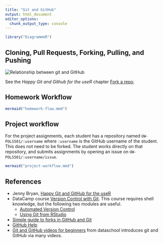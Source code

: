 ```yaml
---
title: "Git and GitHub"
output: html_document
editor_options: 
  chunk_output_type: console
---
```


```r
library("DiagrammeR")
```

## Cloning, Pull Requests, Forking, Pulling, and Pushing

<img alt="Relationship between git and GitHub" src="/2018/img/github-diagram.svg">

See the *Happy Git and Github for the useR* chapter [Fork a repo](http://happygitwithr.com/fork.html).

## Homework Workflow

```r
mermaid("homework-flow.mmd")
```

## Project workflow

For the project assignments, each student has a repository named
`UW-POLS501/:username` where `:username` is the GitHub username of the student.
This does not need to be forked. 
The student works directly on that repository, and submits assignments by opening an issue on `UW-POLS501/:username/issue`.

```r
mermaid("project-workflow.mmd")
```



## References

- Jenny Bryan, [Happy Git and GitHub for the useR](http://happygitwithr.com/)
-   DataCamp course [Version Control with Git](http://swcarpentry.github.io/git-novice/). This course requires shell knowledge, but the following two modules are useful.
    - [Automated Version Control](http://swcarpentry.github.io/git-novice/01-basics/)
    - [Using Git from RStudio](http://swcarpentry.github.io/git-novice/14-supplemental-rstudio/)
- [Simple guide to forks in GitHub and Git](http://www.dataschool.io/simple-guide-to-forks-in-github-and-git/)
- [GitHub Help](https://help.github.com/)
- [Git and GitHub videos for beginners](http://www.dataschool.io/git-and-github-videos-for-beginners/) from dataschool introduces git and GitHub via many videos.


